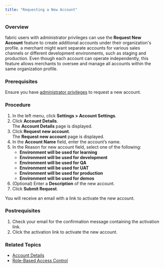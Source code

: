 ```yaml
---
title: "Requesting a New Account"
---
```


### Overview

fabric users with administrator privileges can use the **Request New Account** feature to create additional accounts under their organization's profile. a merchant might want separate accounts for various sales channels or different development environments, such as staging and production. Even though each account can operate independently, this feature allows merchants to oversee and manage all accounts within the same organization profile.

### Prerequisites

Ensure you have [administrator privileges](/docs/role-based-access-control) to request a new account.

### Procedure

1. In the left menu, click **Settings > Account Settings**.
2. Click **Account Details**.  
The **Account Details** page is displayed.
3. Click **Request new account**.  
The **Request new account** page is displayed.
4. In the **Account Name** field, enter the account’s name.
5. In the Reason for new account field, select one of the following:  
   * **Environment will be used for learning**  
   * **Environment will be used for development**  
   * **Environment will be used for QA**  
   * **Environment will be used for UAT**  
   * **Environment will be used for production**  
   * **Environment will be used for demos**
6. (Optional) Enter a **Description** of the new account.
7. Click **Submit Request**.

You will receive an email with a link to activate the new account.

### Postrequisites

1. Check your email for the confirmation message containing the activation link.
2. Click the activation link to activate the new account.

### Related Topics

* [Account Details](/docs/account-details)
* [Role-Based Access Control](/docs/role-based-access-control)